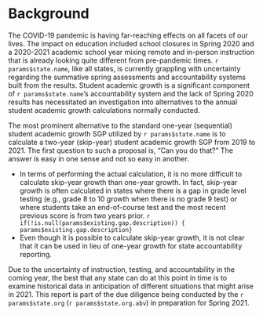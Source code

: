 # Background

The COVID-19 pandemic is having far-reaching effects on all facets of our lives. The impact on education included school closures in Spring 2020 and a 2020-2021 academic school year mixing remote and in-person instruction that is already looking quite different from pre-pandemic times. `r params$state.name`, like all states, is currently grappling with uncertainty regarding the summative spring assessments and accountability systems built from the results. Student academic growth is a significant component of `r params$state.name`'s accountability system and the lack of Spring 2020 results has necessitated an investigation into alternatives to the annual student academic growth calculations normally conducted.

The most prominent alternative to the standard one-year (sequential) student academic growth SGP utilized by `r params$state.name` is to calculate a two-year (skip-year) student academic growth SGP from 2019 to 2021. The first question to such a proposal is, "Can you do that?" The answer is easy in one sense and not so easy in another.

- In terms of performing the actual calculation, it is no more difficult to calculate skip-year growth than one-year growth. In fact, skip-year growth is often calculated in states where there is a gap in grade level testing (e.g., grade 8 to 10 growth when there is no grade 9 test) or where students take an end-of-course test and the most recent previous score is from two years prior. `r if(!is.null(params$existing.gap.description)) { params$existing.gap.description}`
- Even though it is possible to calculate skip-year growth, it is not clear that it can be used in lieu of one-year growth for
state accountability reporting.

\noindent Due to the uncertainty of instruction, testing, and accountability in the coming year, the best that any state can do at this point in time is to examine historical data in anticipation of different situations that might arise in 2021. This report is part of the due diligence being conducted by the `r params$state.org` (`r params$state.org.abv`) in preparation for Spring 2021.
